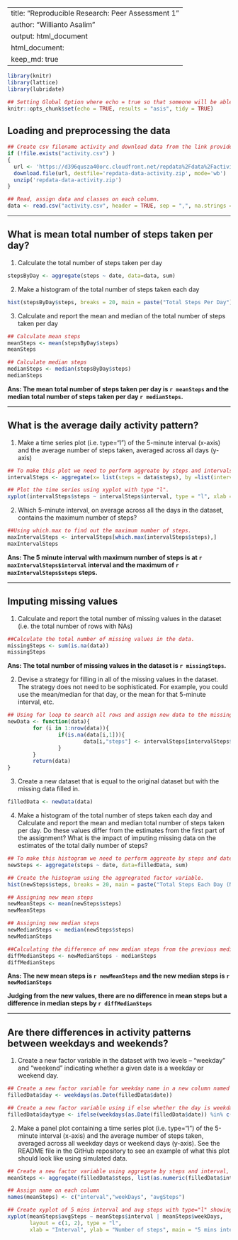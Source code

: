 
---
title: "Reproducible Research: Peer Assessment 1"
author: "Willianto Asalim"
output: html_document
html_document:
keep_md: true
---


```r
library(knitr)
library(lattice)
library(lubridate)
```


```r
## Setting Global Option where echo = true so that someone will be able to read the code and results.
knitr::opts_chunk$set(echo = TRUE, results = "asis", tidy = TRUE)
```


## Loading and preprocessing the data
```r
## Create csv filename activity and download data from the link provided then unzip the file.
if (!file.exists("activity.csv") )
{
  url <- 'https://d396qusza40orc.cloudfront.net/repdata%2Fdata%2Factivity.zip'  
  download.file(url, destfile='repdata-data-activity.zip', mode='wb')  
  unzip('repdata-data-activity.zip')
}

## Read, assign data and classes on each column.
data <- read.csv("activity.csv", header = TRUE, sep = ",", na.strings = "NA", colClasses=c("numeric", "character", "numeric"))

```

------------------------------------------------------

## What is mean total number of steps taken per day?
1. Calculate the total number of steps taken per day
```r
stepsByDay <- aggregate(steps ~ date, data=data, sum)
```

2. Make a histogram of the total number of steps taken each day
```r
hist(stepsByDay$steps, breaks = 20, main = paste("Total Steps Per Day"), col="red",xlab="Number of Steps")
```

3. Calculate and report the mean and median of the total number of steps taken per day
```r
## Calculate mean steps
meanSteps <- mean(stepsByDay$steps)
meanSteps

## Calculate median steps
medianSteps <- median(stepsByDay$steps)
medianSteps
```


**Ans: The mean total number of steps taken per day is `r meanSteps` and the median total number of steps taken per day `r medianSteps`.**

----------------------------------------------------------

## What is the average daily activity pattern?
1. Make a time series plot (i.e. type="l") of the 5-minute interval (x-axis) and the average number of steps taken, averaged across all days (y-axis)
```r
## To make this plot we need to perform aggreate by steps and intervals, returning means and removing all the na values.
intervalSteps <- aggregate(x= list(steps = data$steps), by =list(interval = data$interval), FUN = mean, na.rm = TRUE)

## Plot the time series using xyplot with type "l".
xyplot(intervalSteps$steps ~ intervalSteps$interval, type = "l", xlab ="5-minute interval", ylab = "the average number of steps taken", main = "Average daily activity pattern")

```

2. Which 5-minute interval, on average across all the days in the dataset, contains the maximum number of steps?

```r
##Using which.max to find out the maximum number of steps.
maxIntervalSteps <- intervalSteps[which.max(intervalSteps$steps),]
maxIntervalSteps
```

**Ans: The 5 minute interval with maximum number of steps is at `r maxIntervalSteps$interval` interval and the maximum of `r maxIntervalSteps$steps` steps.**

----------------------------------------------------

## Imputing missing values
1. Calculate and report the total number of missing values in the dataset (i.e. the total number of rows with NAs)
```r
##Calculate the total number of missing values in the data.
missingSteps <- sum(is.na(data))
missingSteps
```

**Ans: The total number of missing values in the dataset is `r missingSteps`.**

2. Devise a strategy for filling in all of the missing values in the dataset. The strategy does not need to be sophisticated. For example, you could use the mean/median for that day, or the mean for that 5-minute interval, etc.
```r
## Using for loop to search all rows and assign new data to the missing data using the aggregate factor variable created previously.
newData <- function(data){
        for (i in 1:nrow(data)){
                if(is.na(data[i,1])){
                        data[i,"steps"] <- intervalSteps[intervalSteps$interval == data[i,"interval"],"steps"] 
                }
        }
        return(data)
}
```

3. Create a new dataset that is equal to the original dataset but with the missing data filled in.
```r
filledData <- newData(data)
```

4. Make a histogram of the total number of steps taken each day and Calculate and report the mean and median total number of steps taken per day. Do these values differ from the estimates from the first part of the assignment? What is the impact of imputing missing data on the estimates of the total daily number of steps?
```r
## To make this histogram we need to perform aggreate by steps and date from the filledData, returning sum(total steps each day).
newSteps <- aggregate(steps ~ date, data=filledData, sum)

## Create the histogram using the aggregrated factor variable.
hist(newSteps$steps, breaks = 20, main = paste("Total Steps Each Day (New)"), col="red",xlab="Number of Steps")
```

```r
## Assigning new mean steps
newMeanSteps <- mean(newSteps$steps)
newMeanSteps

## Assigning new median steps
newMedianSteps <- median(newSteps$steps)
newMedianSteps

##Calculating the difference of new median steps from the previous median steps
diffMedianSteps <- newMedianSteps - medianSteps 
diffMedianSteps
```

**Ans: The new mean steps is `r newMeanSteps` and the new median steps is `r newMedianSteps`**

**Judging from the new values, there are no difference in mean steps but a difference in median steps by `r diffMedianSteps`**

---------------------------------------------------

## Are there differences in activity patterns between weekdays and weekends?
1. Create a new factor variable in the dataset with two levels – “weekday” and “weekend” indicating whether a given date is a weekday or weekend day.
```r
## Create a new factor variable for weekday name in a new column named day.
filledData$day <- weekdays(as.Date(filledData$date))

## Create a new factor variable using if else whether the day is weekday or weekend in a new column named daytype.
filledData$daytype <- ifelse(weekdays(as.Date(filledData$date)) %in% c("Saturday","Sunday"), "weekend", "weekday")
```

2. Make a panel plot containing a time series plot (i.e. type="l") of the 5-minute interval (x-axis) and the average number of steps taken, averaged across all weekday days or weekend days (y-axis). See the README file in the GitHub repository to see an example of what this plot should look like using simulated data.
```r
## Create a new factor variable using aggregate by steps and interval, returning mean. 
meanSteps <- aggregate(filledData$steps, list(as.numeric(filledData$interval), filledData$daytype), FUN = "mean")

## Assign name on each column
names(meanSteps) <- c("interval","weekDays", "avgSteps")

## Create xyplot of 5 mins interval and avg steps with type="l" showing weekdays and weekends.
xyplot(meanSteps$avgSteps ~ meanSteps$interval | meanSteps$weekDays, 
       layout = c(1, 2), type = "l", 
       xlab = "Interval", ylab = "Number of steps", main = "5 mins interval on average number of steps taken")
```



